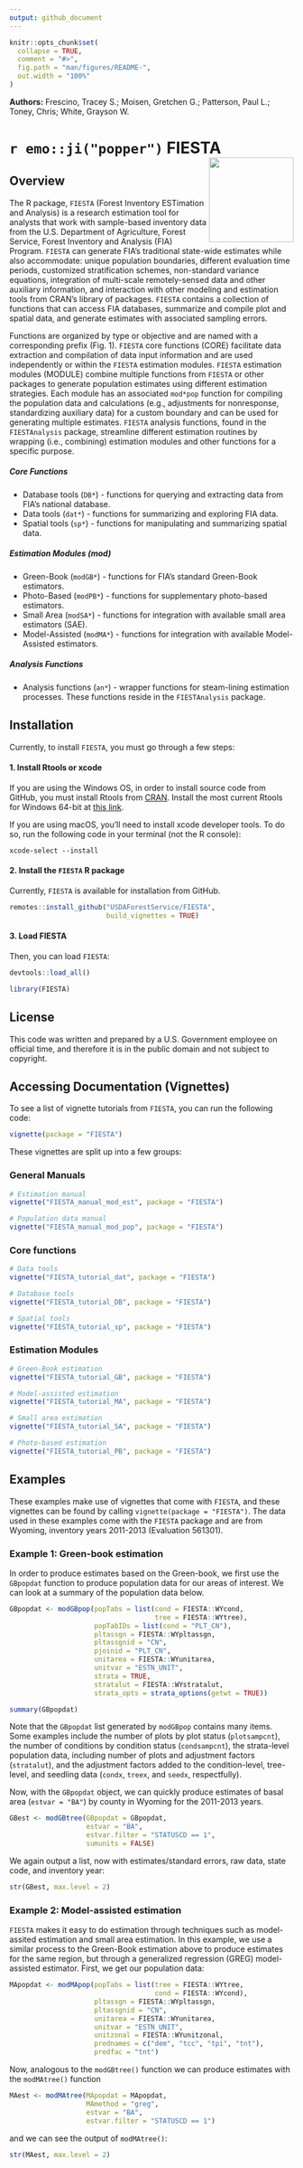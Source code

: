 ```yaml
---
output: github_document
---
```


```r
knitr::opts_chunk$set(
  collapse = TRUE,
  comment = "#>",
  fig.path = "man/figures/README-",
  out.width = "100%"
)
```

<!-- [![GitHub Super-Linter](https://github.com/USDAForestService/FIESTA/workflows/Lint%20Code%20Base/badge.svg)](https://github.com/marketplace/actions/super-linter) -->

<b>Authors:</b> Frescino, Tracey S.; Moisen, Gretchen G.; Patterson, Paul L.; Toney, Chris; White, Grayson W.

# `r emo::ji("popper")` FIESTA <img src="https://github.com/USDAForestService/FIESTA/blob/master/figs/fiesta_grey.png?raw=true" align="right" width=150 />

## Overview

The R package, `FIESTA` (Forest Inventory ESTimation and Analysis) is a research estimation tool for analysts that work with sample-based inventory data from the U.S. Department of Agriculture, Forest Service, Forest Inventory and Analysis (FIA) Program. `FIESTA` can generate FIA's traditional state-wide estimates while also accommodate: unique population boundaries, different evaluation time periods, customized stratification schemes, non-standard variance equations, integration of multi-scale remotely-sensed data and other auxiliary information, and interaction with other modeling and estimation tools from CRAN's library of packages. `FIESTA` contains a collection of functions that can access FIA databases, summarize and compile plot and spatial data, and generate estimates with associated sampling errors. 

Functions are organized by type or objective and are named with a corresponding prefix (Fig. 1). `FIESTA` core functions (CORE) facilitate data extraction and compilation of data input information and are used independently or within the `FIESTA` estimation modules. `FIESTA` estimation modules (MODULE) combine multiple functions from `FIESTA` or other packages to generate population estimates using different estimation strategies. Each module has an associated `mod*pop` function for compiling the population data and calculations (e.g., adjustments for nonresponse, standardizing auxiliary data) for a custom boundary and can be used for generating multiple estimates. `FIESTA` analysis functions, found in the `FIESTAnalysis` package, streamline different estimation routines by wrapping (i.e., combining) estimation modules and other functions for a specific purpose. 

##### Core Functions

* Database tools (`DB*`) - functions for querying and extracting data from FIA's national database.
* Data tools (`dat*`) - functions for summarizing and exploring FIA data.
* Spatial tools (`sp*`) - functions for manipulating and summarizing spatial data.

##### Estimation Modules (mod)

* Green-Book (`modGB*`) - functions for FIA's standard Green-Book estimators.
* Photo-Based (`modPB*`) - functions for supplementary photo-based estimators.
* Small Area (`modSA*`) - functions for integration with available small area estimators (SAE).
* Model-Assisted (`modMA*`) - functions for integration with available Model-Assisted estimators.

##### Analysis Functions

* Analysis functions (`an*`) - wrapper functions for steam-lining estimation processes. These functions reside in the `FIESTAnalysis` package. 

## Installation

Currently, to install `FIESTA`, you must go through a few steps: 

#### 1. Install Rtools or xcode

If you are using the Windows OS, in order to install source code from GitHub, you must install Rtools from [CRAN](https://cran.r-project.org/). Install the most current Rtools for Windows 64-bit at [this link](https://cran.r-project.org/bin/windows/Rtools/). 

If you are using macOS, you'll need to install xcode developer tools. To do so, run the following code in your terminal (not the R console):
```
xcode-select --install
```

#### 2. Install the `FIESTA` R package

Currently, `FIESTA` is available for installation from GitHub.

```r
remotes::install_github("USDAForestService/FIESTA",
                        build_vignettes = TRUE)
```

#### 3. Load FIESTA

Then, you can load `FIESTA`:

```r
devtools::load_all()
```

```r
library(FIESTA)
```

## License

This code was written and prepared by a U.S. Government employee on official time, and therefore it is in the public domain and not subject to copyright. 


## Accessing Documentation (Vignettes)

To see a list of vignette tutorials from `FIESTA`, you can run the following code: 

```r
vignette(package = "FIESTA")
```

These vignettes are split up into a few groups:

### General Manuals

```r
# Estimation manual
vignette("FIESTA_manual_mod_est", package = "FIESTA")

# Population data manual
vignette("FIESTA_manual_mod_pop", package = "FIESTA")
```

### Core functions
```r
# Data tools
vignette("FIESTA_tutorial_dat", package = "FIESTA")

# Database tools
vignette("FIESTA_tutorial_DB", package = "FIESTA")

# Spatial tools
vignette("FIESTA_tutorial_sp", package = "FIESTA")
```

### Estimation Modules
```r
# Green-Book estimation
vignette("FIESTA_tutorial_GB", package = "FIESTA")

# Model-assisted estimation
vignette("FIESTA_tutorial_MA", package = "FIESTA")

# Small area estimation
vignette("FIESTA_tutorial_SA", package = "FIESTA")

# Photo-based estimation
vignette("FIESTA_tutorial_PB", package = "FIESTA")
```

## Examples 

These examples make use of vignettes that come with `FIESTA`, and these vignettes can be found by calling `vignette(package = "FIESTA")`. The data used in these examples come with the `FIESTA` package and are from Wyoming, inventory years 2011-2013 (Evaluation 561301).

### Example 1: Green-book estimation

In order to produce estimates based on the Green-book, we first use the `GBpopdat` function to produce population data for our areas of interest. We can look at a summary of the population data below. 

```r
GBpopdat <- modGBpop(popTabs = list(cond = FIESTA::WYcond,  
                                    tree = FIESTA::WYtree),      
                     popTabIDs = list(cond = "PLT_CN"),
                     pltassgn = FIESTA::WYpltassgn,
                     pltassgnid = "CN",
                     pjoinid = "PLT_CN",
                     unitarea = FIESTA::WYunitarea,
                     unitvar = "ESTN_UNIT", 
                     strata = TRUE,
                     stratalut = FIESTA::WYstratalut,
                     strata_opts = strata_options(getwt = TRUE))

summary(GBpopdat)
```

Note that the `GBpopdat` list generated by `modGBpop` contains many items. Some examples include the number of plots by plot status (`plotsampcnt`), the number of conditions by condition status (`condsampcnt`), the strata-level population data, including number of plots and adjustment factors (`stratalut`), and the adjustment factors added to the condition-level, tree-level, and seedling data (`condx`, `treex`, and `seedx`, respectfully).

Now, with the `GBpopdat` object, we can quickly produce estimates of basal area (`estvar = "BA"`) by county in Wyoming for the 2011-2013 years.

```r
GBest <- modGBtree(GBpopdat = GBpopdat,
                   estvar = "BA",
                   estvar.filter = "STATUSCD == 1",
                   sumunits = FALSE)
```

We again output a list, now with estimates/standard errors, raw data, state code, and inventory year:

```r
str(GBest, max.level = 2)
```

### Example 2: Model-assisted estimation

`FIESTA` makes it easy to do estimation through techniques such as model-assited estimation and small area estimation. In this example, we use a similar process to the Green-Book estimation above to produce estimates for the same region, but through a generalized regression (GREG) model-assisted estimator. First, we get our population data:

```r
MApopdat <- modMApop(popTabs = list(tree = FIESTA::WYtree,
                                    cond = FIESTA::WYcond),
                     pltassgn = FIESTA::WYpltassgn,
                     pltassgnid = "CN",
                     unitarea = FIESTA::WYunitarea,
                     unitvar = "ESTN_UNIT",
                     unitzonal = FIESTA::WYunitzonal,
                     prednames = c("dem", "tcc", "tpi", "tnt"),
                     predfac = "tnt")
```

Now, analogous to the `modGBtree()` function we can produce estimates with the `modMAtree()` function

```r
MAest <- modMAtree(MApopdat = MApopdat,
                   MAmethod = "greg",
                   estvar = "BA",
                   estvar.filter = "STATUSCD == 1")
```

and we can see the output of `modMAtree()`:

```r
str(MAest, max.level = 2)
```


